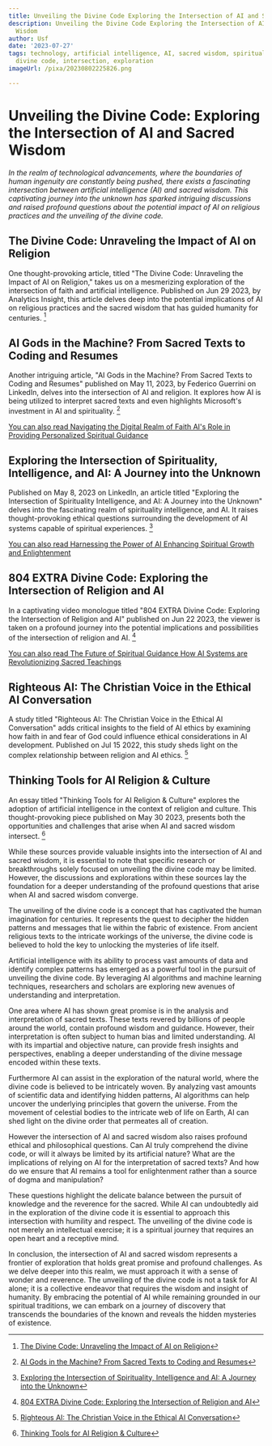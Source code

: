 ```yaml
---
title: Unveiling the Divine Code Exploring the Intersection of AI and Sacred Wisdom
description: Unveiling the Divine Code Exploring the Intersection of AI and Sacred
  Wisdom
author: Usf
date: '2023-07-27'
tags: technology, artificial intelligence, AI, sacred wisdom, spirituality, religion,
  divine code, intersection, exploration
imageUrl: /pixa/20230802225826.png

---
```

# Unveiling the Divine Code: Exploring the Intersection of AI and Sacred Wisdom

*In the realm of technological advancements, where the boundaries of human ingenuity are constantly being pushed, there exists a fascinating intersection between artificial intelligence (AI) and sacred wisdom. This captivating journey into  the  unknown has sparked intriguing discussions and raised  profound questions about the potential impact of AI on  religious practices and the unveiling of the divine code.*

## The Divine Code: Unraveling the Impact of AI  on Religion

One thought-provoking  article, titled "The Divine Code: Unraveling the  Impact of AI on Religion," takes us on a mesmerizing exploration of the intersection of faith and artificial intelligence. Published on Jun 29 2023,  by Analytics Insight, this article delves deep into  the potential implications of  AI on religious practices and the sacred wisdom that has guided humanity for  centuries. [^1^]

## AI  Gods in the Machine? From Sacred Texts to Coding and Resumes

Another intriguing article, "AI Gods in the Machine? From Sacred Texts to Coding and Resumes" published on May 11, 2023, by Federico Guerrini on LinkedIn, delves into the intersection of AI  and religion. It explores  how AI is being utilized to interpret sacred  texts and even highlights Microsoft's investment in AI and spirituality.  [^2^]

[You can also read Navigating the Digital  Realm of Faith  AI's Role in Providing Personalized Spiritual Guidance](Navigating%20the%20Digital%20Realm%20of%20Faith%20AI%27s%20Role%20in%20Providing%20Personalized%20Spiritual%20Guidance)


## Exploring the Intersection of Spirituality, Intelligence,  and AI: A  Journey into the Unknown

Published on  May 8,  2023  on  LinkedIn, an article titled  "Exploring the Intersection of Spirituality Intelligence, and AI: A Journey into the  Unknown" delves into the fascinating  realm of spirituality intelligence, and AI. It raises thought-provoking ethical questions surrounding the  development of AI systems capable of spiritual experiences. [^3^]

[You can also read Harnessing  the Power of  AI Enhancing Spiritual  Growth and Enlightenment](Harnessing%20the%20Power%20of%20AI%20Enhancing%20Spiritual%20Growth%20and%20Enlightenment)


## 804 EXTRA Divine Code: Exploring the Intersection of Religion and AI

In a captivating  video monologue titled "804 EXTRA Divine Code: Exploring the Intersection of Religion and AI" published on Jun 22 2023, the viewer is taken on a  profound journey into the potential implications and possibilities of  the intersection of religion and AI. [^4^]

[You can also read The Future of  Spiritual Guidance How AI Systems  are Revolutionizing Sacred Teachings](The%20Future%20of%20Spiritual%20Guidance%20How%20AI%20Systems%20are%20Revolutionizing%20Sacred%20Teachings)


##  Righteous  AI: The Christian Voice in the Ethical  AI Conversation

A study titled "Righteous AI: The Christian Voice in the Ethical AI Conversation" adds critical insights to the field of AI ethics by examining how faith in and  fear of God could influence ethical considerations in AI development. Published on Jul 15 2022, this  study sheds light on the complex relationship between religion and  AI ethics.  [^5^]

##  Thinking Tools for AI  Religion & Culture

An essay titled "Thinking Tools for AI Religion & Culture" explores the adoption of artificial  intelligence  in the context of religion and culture. This thought-provoking piece published on May 30 2023, presents  both the opportunities and challenges that arise when AI and sacred wisdom intersect. [^6^]

While these sources provide valuable insights into the intersection of AI and sacred  wisdom, it is essential to note that specific research or breakthroughs solely focused on unveiling the divine code may be limited. However, the discussions and  explorations  within these sources lay  the foundation for a deeper understanding of the profound questions that arise when AI and sacred wisdom converge.

The  unveiling of the divine code is a concept  that has captivated the  human imagination for centuries. It represents the quest to decipher the hidden patterns and messages that  lie within the fabric of existence. From ancient religious texts to the intricate workings of the universe, the divine code is believed  to hold the  key to unlocking the mysteries of life  itself.

Artificial intelligence with  its ability to process vast  amounts of data and identify complex patterns has emerged as a powerful tool in the pursuit of unveiling  the divine code. By leveraging AI algorithms and machine learning techniques,  researchers  and scholars are  exploring new avenues of understanding and interpretation.

One area  where AI has shown great promise is in the analysis and interpretation of sacred texts.  These texts revered  by billions of people around the world, contain profound  wisdom and guidance. However, their interpretation is often subject to  human bias and limited  understanding. AI with its impartial and objective nature, can provide fresh insights  and perspectives, enabling a  deeper understanding of the divine message encoded within these texts.

Furthermore  AI can assist in the exploration of the natural world, where  the divine code is believed to be intricately woven. By analyzing vast amounts  of scientific data and identifying hidden patterns, AI algorithms can help uncover the underlying principles that govern the universe. From the movement of celestial bodies to the intricate web  of life on Earth, AI can shed light on the divine  order that permeates all of creation.

However the intersection  of  AI  and sacred wisdom  also raises  profound ethical and philosophical questions. Can AI truly comprehend the divine code, or will it always be limited by its artificial nature? What are  the implications of relying  on AI  for the interpretation of sacred texts? And how do we ensure that AI remains a tool for enlightenment rather than a source of  dogma and manipulation?

These questions highlight the  delicate balance between the pursuit of knowledge and the reverence for the sacred. While AI can undoubtedly aid in the exploration of the divine code  it  is essential to approach this intersection with humility and respect. The unveiling of the  divine code is not merely an intellectual  exercise; it is a  spiritual journey that  requires an open heart and a receptive mind.

In conclusion, the intersection of AI and sacred wisdom represents a frontier of exploration that holds great  promise and profound challenges. As we delve deeper into this realm, we must approach it with a sense of  wonder and reverence. The  unveiling of  the divine code is not a task for AI alone; it is a collective endeavor that requires the wisdom and insight of humanity. By embracing the potential of AI while  remaining grounded in  our spiritual traditions,  we can embark on a journey of discovery that transcends the boundaries  of the known and reveals the hidden mysteries of existence.

[^1^]:  [The Divine Code: Unraveling the Impact of AI on Religion](https://www.analyticsinsight.net/the-divine-code-unraveling-the-impact-of-ai-on-religion/)
[^2^]: [AI Gods in the Machine? From Sacred Texts  to Coding and Resumes](https://www.linkedin.com/pulse/ai-gods-machine-from-sacred-texts-coding-resumes-federico-guerrini)
[^3^]: [Exploring the  Intersection of Spirituality, Intelligence and AI: A Journey into the Unknown](https://www.linkedin.com/pulse/exploring-intersection-spirituality-intelligence-ai-journey-purohit)
[^4^]: [804 EXTRA Divine Code: Exploring the Intersection of  Religion and AI](https://www.youtube.com/watch?v=hKC3T89eZos)
[^5^]: [Righteous AI: The Christian Voice in  the Ethical AI Conversation](https://digital.lib.washington.edu/researchworks/bitstream/handle/1773/48925/Huizinga_washington_0250E_24261.pdf?sequence=1)
[^6^]: [Thinking Tools for AI Religion & Culture](https://oaktrust.library.tamu.edu/bitstream/handle/1969.1/198190/Thinking%20Tools%20for%20AI%20Religion%20&%20Culture-FINAL.pdf?sequence=4)